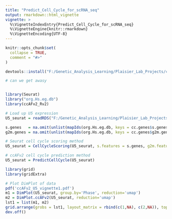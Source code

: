 ```yaml
---
title: "Predict_Cell_Cycle_for_scRNA_seq"
output: rmarkdown::html_vignette
vignette: >
  %\VignetteIndexEntry{Predict_Cell_Cycle_for_scRNA_seq}
  %\VignetteEngine{knitr::rmarkdown}
  %\VignetteEncoding{UTF-8}
---
```


```r
knitr::opts_chunk$set(
  collapse = TRUE,
  comment = "#>"
)
```

```r
devtools::install("F:/Genetic_Analysis_Learning/Plaisier_Lab_Projects/ccafv2_Rv2")
```


```r

# can we get awasy


library(Seurat)
library("org.Hs.eg.db")
library(ccAFv2_Rv2)

# Load up U5 expression
U5_seurat = readRDS("F:/Genetic_Analysis_Learning/Plaisier_Lab_Projects/Data/U5/U5_normalized_ensembl.rds")

s.genes   = na.omit(unlist(mapIds(org.Hs.eg.db, keys = cc.genes$s.genes, keytype = "SYMBOL", column="ENSEMBL", multiVals='first')))
g2m.genes = na.omit(unlist(mapIds(org.Hs.eg.db, keys = cc.genes$g2m.genes, keytype = "SYMBOL", column="ENSEMBL", multiVals='first')))

# Seurat cell cycle scoring method
U5_seurat = CellCycleScoring(U5_seurat, s.features = s.genes, g2m.features = g2m.genes, set.ident = TRUE)

# ccAFv2 cell cycle prediction method
U5_seurat = PredictCellCycle(U5_seurat)

```

```r
library(grid)
library(gridExtra)

# Plot DimPlot of data
pdf('ccAFv2_U5_vignette1.pdf')
m1 = DimPlot(U5_seurat, group.by='Phase', reduction='umap')
m2 = DimPlot.ccAFv2(U5_seurat, reduction='umap')
lst1 = list(m1, m2)
grid.arrange(grobs = lst1, layout_matrix = rbind(c(1,NA), c(2,NA)), top = "")
dev.off()

```
